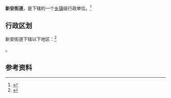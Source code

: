 {{中国乡级行政区|37/07/84/003/000}}

'''新安街道'''，是{{PRC admin/fullname|37/07/84/003/000|3}}下辖的一个[[乡镇|乡镇]]级行政单位。<ref>{{PRC admin/ref sgc|{{PRC admin/parent|37/07/84/003/000}}}}</ref>

== 行政区划 ==

新安街道下辖以下地区：<ref>{{PRC admin/ref sgc|37/07/84/003/000}}</ref>

{{PRC admin/children|37/07/84/003/000}}。

== 参考资料 ==

{{reflist}}

{{行政区划小作品}}
{{PRC admin/navcat|37/07/84/003/000}}